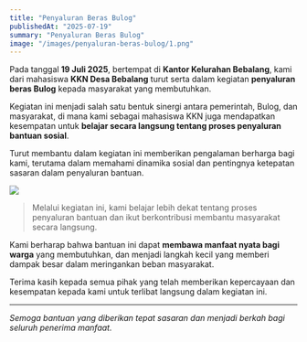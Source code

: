 ```yaml
---
title: "Penyaluran Beras Bulog"
publishedAt: "2025-07-19"
summary: "Penyaluran Beras Bulog"
image: "/images/penyaluran-beras-bulog/1.png"
---
```


Pada tanggal **19 Juli 2025**, bertempat di **Kantor Kelurahan Bebalang**, kami dari mahasiswa **KKN Desa Bebalang** turut serta dalam kegiatan **penyaluran beras Bulog** kepada masyarakat yang membutuhkan.

Kegiatan ini menjadi salah satu bentuk sinergi antara pemerintah, Bulog, dan masyarakat, di mana kami sebagai mahasiswa KKN juga mendapatkan kesempatan untuk **belajar secara langsung tentang proses penyaluran bantuan sosial**.

Turut membantu dalam kegiatan ini memberikan pengalaman berharga bagi kami, terutama dalam memahami dinamika sosial dan pentingnya ketepatan sasaran dalam penyaluran bantuan.

![](/images/penyaluran-beras-bulog/2.png)

> Melalui kegiatan ini, kami belajar lebih dekat tentang proses penyaluran bantuan dan ikut berkontribusi membantu masyarakat secara langsung.

Kami berharap bahwa bantuan ini dapat **membawa manfaat nyata bagi warga** yang membutuhkan, dan menjadi langkah kecil yang memberi dampak besar dalam meringankan beban masyarakat.

Terima kasih kepada semua pihak yang telah memberikan kepercayaan dan kesempatan kepada kami untuk terlibat langsung dalam kegiatan ini.

---

_Semoga bantuan yang diberikan tepat sasaran dan menjadi berkah bagi seluruh penerima manfaat._
